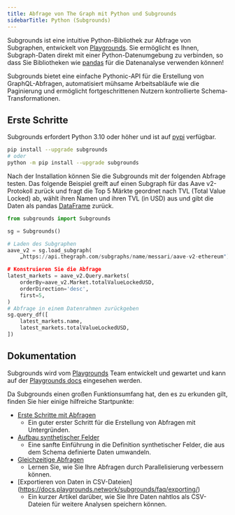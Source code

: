 ```yaml
---
title: Abfrage von The Graph mit Python und Subgrounds
sidebarTitle: Python (Subgrounds)
---
```


Subgrounds ist eine intuitive Python-Bibliothek zur Abfrage von Subgraphen, entwickelt von [Playgrounds](https://playgrounds.network/). Sie ermöglicht es Ihnen, Subgraph-Daten direkt mit einer Python-Datenumgebung zu verbinden, so dass Sie Bibliotheken wie [pandas](https://pandas.pydata.org/) für die Datenanalyse verwenden können!

Subgrounds bietet eine einfache Pythonic-API für die Erstellung von GraphQL-Abfragen, automatisiert mühsame Arbeitsabläufe wie die Paginierung und ermöglicht fortgeschrittenen Nutzern kontrollierte Schema-Transformationen.

## Erste Schritte

Subgrounds erfordert Python 3.10 oder höher und ist auf [pypi](https://pypi.org/project/subgrounds/) verfügbar.

```bash
pip install --upgrade subgrounds
# oder
python -m pip install --upgrade subgrounds
```

Nach der Installation können Sie die Subgrounds mit der folgenden Abfrage testen. Das folgende Beispiel greift auf einen Subgraph für das Aave v2-Protokoll zurück und fragt die Top 5 Märkte geordnet nach TVL (Total Value Locked) ab, wählt ihren Namen und ihren TVL (in USD) aus und gibt die Daten als pandas [DataFrame](https://pandas.pydata.org/pandas-docs/dev/reference/api/pandas.DataFrame.html#pandas.DataFrame) zurück.

```python
from subgrounds import Subgrounds

sg = Subgrounds()

# Laden des Subgraphen
aave_v2 = sg.load_subgraph(
    „https://api.thegraph.com/subgraphs/name/messari/aave-v2-ethereum")

# Konstruieren Sie die Abfrage
latest_markets = aave_v2.Query.markets(
    orderBy=aave_v2.Market.totalValueLockedUSD,
    orderDirection='desc',
    first=5,
)
# Abfrage in einem Datenrahmen zurückgeben
sg.query_df([
    latest_markets.name,
    latest_markets.totalValueLockedUSD,
])
```

## Dokumentation

Subgrounds wird vom [Playgrounds](https://playgrounds.network/) Team entwickelt und gewartet und kann auf der [Playgrounds docs](https://docs.playgrounds.network/subgrounds) eingesehen werden.

Da Subgrounds einen großen Funktionsumfang hat, den es zu erkunden gilt, finden Sie hier einige hilfreiche Startpunkte:

- [Erste Schritte mit Abfragen](https://docs.playgrounds.network/subgrounds/getting_started/basics/)
  - Ein guter erster Schritt für die Erstellung von Abfragen mit Untergründen.
- [Aufbau synthetischer Felder](https://docs.playgrounds.network/subgrounds/getting_started/synthetic_fields/)
  - Eine sanfte Einführung in die Definition synthetischer Felder, die aus dem Schema definierte Daten umwandeln.
- [Gleichzeitige Abfragen](https://docs.playgrounds.network/subgrounds/getting_started/async/)
  - Lernen Sie, wie Sie Ihre Abfragen durch Parallelisierung verbessern können.
- [Exportieren von Daten in CSV-Dateien] (https://docs.playgrounds.network/subgrounds/faq/exporting/)
  - Ein kurzer Artikel darüber, wie Sie Ihre Daten nahtlos als CSV-Dateien für weitere Analysen speichern können.
